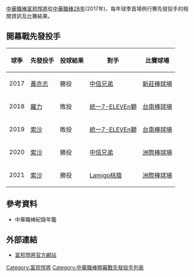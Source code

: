 [[中華職棒|中華職棒]][[富邦悍將|富邦悍將]]從[[中華職棒28年|中華職棒28年]](2017年)，每年球季首場例行賽先發投手的相關資訊及比賽結果。

==開幕戰先發投手==
{| class="wikitable" 
 |- bgcolor="#efefef"
!球季!!先發投手!!投球結果!!對手!!比賽球場
|-
|2017||[[黃亦志|黃亦志]]|| 勝投 ||[[中信兄弟|中信兄弟]]||[[新莊棒球場|新莊棒球場]]
|-
|2018||[[羅力M.L|羅力]]|| 敗投 ||[[統一7-ELEVEn獅|統一7-ELEVEn獅]]||[[台南棒球場|台南棒球場]]
|-
|2019||[[亨利·索沙|索沙]]|| 敗投 ||[[統一7-ELEVEn獅|統一7-ELEVEn獅]]||[[台南棒球場|台南棒球場]]
|-
|2020||[[亨利·索沙|索沙]]|| 勝投 ||[[中信兄弟|中信兄弟]]||[[洲際棒球場|洲際棒球場]]
|-
|2021||[[亨利·索沙|索沙]]|| 勝投 ||[[Lamigo桃猿|Lamigo桃猿]]||[[洲際棒球場|洲際棒球場]]
|}

==參考資料==
*中華職棒紀錄年鑑

==外部連結==
* {{zh-tw}}[https://www.fubonguardians.com/content/masterpage/Index 富邦悍將官方網站] {{Wayback|url=https://www.fubonguardians.com/content/masterpage/Index |date=20210520004637 }}
{{台灣棒球維基館|富邦悍將隊}}

{{中華職棒各隊開幕戰先發投手}}
{{富邦悍將}}

[[Category:富邦悍將|Category:富邦悍將]]
[[Category:中華職棒開幕戰先發投手列表|Category:中華職棒開幕戰先發投手列表]]